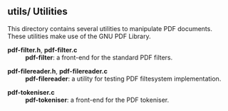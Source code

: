 =='''utils/''' Utilities==

This directory contains several utilities to manipulate PDF documents. These utilities make use of the GNU PDF Library.

; '''pdf-filter.h''', '''pdf-filter.c''' 
: '''pdf-filter''': a front-end for the standard PDF filters.

; '''pdf-filereader.h''', '''pdf-filereader.c''' 
: '''pdf-filereader''': a utility for testing PDF filtesystem implementation.

; '''pdf-tokeniser.c'''
: '''pdf-tokeniser''': a front-end for the PDF tokeniser.
